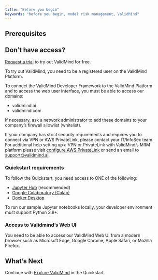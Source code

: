 ```yaml
---
title: "Before you begin"
keywords: "before you begin, model risk management, ValidMind"
---
```


## Prerequisites


::: {.callout-tip}
## Don't have access?
[Request a trial](https://validmind.com/demo) to try out ValidMind for free. 
:::

To try out ValidMind, you need to be a registered user on the ValidMind Platform.

To connect the ValidMind Developer Framework to the ValidMind Platform and to access the web user interface, you must be able to access our domains:

- validmind.ai
- validmind.com

If necessary, ask a network administrator to add these domains to your company's firewall allowlist (whitelist). 

If your company has strict security requirements and requires you to connect via VPN or AWS PrivateLink, please contact your IT/InfoSec team. For additional help setting up a VPN or PrivateLink with ValidMind's MRM platform please visit [configure AWS PrivateLink](configure-aws-privatelink.qmd) or send an email to <support@validmind.ai>.

### Quickstart requirements

To follow the Quickstart, you need access to ONE of the following:

- [Jupyter Hub](quickstart.qmd) (recommended)
- [Google Colaboratory (Colab)](try-developer-framework-with-colab.qmd)
- [Docker Desktop](try-developer-framework-with-docker.qmd)

To run our sample Jupyter notebooks locally, your developer environment must support Python 3.8+.

<!--- If you download the sample notebooks from Colab, [sample Jupyter notebooks](jupyter-notebooks.qmd), for use To use ourlocally requires Python 3.8+.  ---> 

### Access to Validmind's Web UI

You need to be able to access our ValidMind Web UI from a modern browser such as Microsoft Edge, Google Chrome, Apple Safari, or Mozilla Firefox.

## What's Next

Continue with [Explore ValidMind](explore-validmind.qmd) in the Quickstart.


